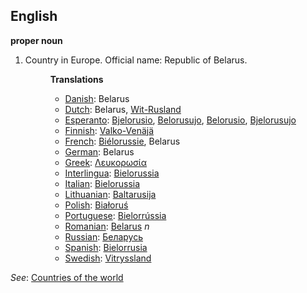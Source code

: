==English==

'''proper noun'''

# Country in Europe. Official name: Republic of Belarus.
#:'''Translations'''
#:*[[Danish]]: Belarus
#:*[[Dutch]]: Belarus, [[Wit-Rusland]]
#:*[[Esperanto]]: [[Bjelorusio]], [[Belorusujo]], [[Belorusio]], [[Bjelorusujo]]
#:*[[Finnish]]: [[Valko-Venäjä]]
#:*[[French]]: [[Biélorussie]], Belarus
#:*[[German]]: Belarus
#:*[[Greek]]: [[Λευκορωσία]]
#:*[[Interlingua]]: [[Bielorussia]]
#:*[[Italian]]: [[Bielorussia]]
#:*[[Lithuanian]]: [[Baltarusija]]
#:*[[Polish]]: [[Białoruś]]
#:*[[Portuguese]]: [[Bielorrússia]]
#:*[[Romanian]]: [[Belarus]] ''n''
#:*[[Russian]]: [[Беларусь]]
#:*[[Spanish]]: [[Bielorrusia]]
#:*[[Swedish]]: [[Vitryssland]]

''See'': [[Countries of the world]]